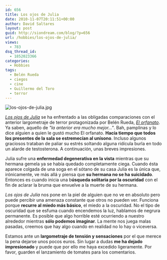 ```yaml
---
id: 656
title: Los ojos de Julia
date: 2010-11-07T20:11:51+00:00
author: David Saltares
layout: post
guid: http://siondream.com/blog/?p=656
url: /hobbies/los-ojos-de-julia/
views:
  - 783
dsq_thread_id:
  - 1852023366
categories:
  - Hobbies
tags:
  - Belén Rueda
  - ciegos
  - cine
  - Guillermo del Toro
  - terror
---
```


![los-ojos-de-julia.jpg](/img/wp/los-ojos-de-julia.jpg)

[*Los ojos de Julia*](http://www.imdb.com/title/tt1512685/) se ha enfrentado a las obligadas comparaciones con el anterior largometraje de terror protagonizada por Belén Rueda, [*El orfanato*](http://www.imdb.com/title/tt0464141/). Ya saben, aquello de *"la anterior era mucho mejor…"*. Bah, pamplinas y lo dice alguien a quien le gustó mucho El orfanato. **Hacía tiempo que todos los presentes de la sala se estremecían al unísono**. Incluso algunos graciosos trataban de paliar su estrés soltando alguna ridícula burla en todo un alarde de testosterona. A continuación, unas breves impresiones.

Julia sufre una **enfermedad degenerativa en la vista** mientras que su hermana gemela ya se había quedado completamente ciega. Cuando ésta aparece colgada de una soga en el sótano de su casa Julia es la única que, irónicamente, ve más allá y piensa que **su hermana no se ha suicidado**. Entonces es cuando inicia una b**úsqueda solitaria por la oscuridad** con el fin de aclarar la bruma que envuelve a la muerte de su hermana.

*Los ojos de Julia* nos pone en la piel de alguien que no ve en absoluto pero puede percibir una amenaza constante que otros no pueden ver. Funciona porque **recurre al miedo más básico**, el miedo a la oscuridad. No el tipo de oscuridad que se esfuma cuando encendemos la luz, hablamos de negrura permanente. Es posible que algo horrible esté ocurriendo a nuestro alrededor mientras **sólo podemos imaginar**. La mente nos juega malas pasadas, creemos que hay algo cuando en realidad no lo hay o viceversa.

Estamos ante un **largometraje de tensión y sensaciones** por el que merece la pena dejarse unos pocos euros. Sin lugar a dudas **me ha dejado impresionado** y puede que por ello me haya excedido ligeramente. Por favor, guarden el lanzamiento de tomates para los comentarios.